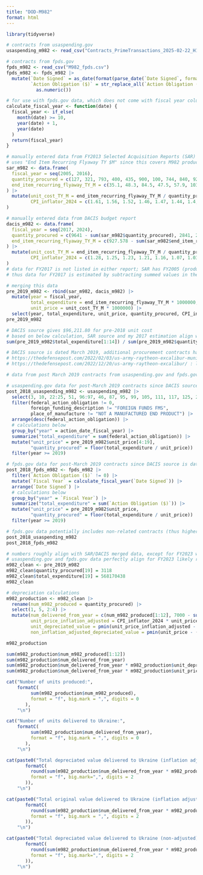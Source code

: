 ```yaml
---
title: "DOD-M982"
format: html
---
```


```r
library(tidyverse)
```

```r
# contracts from usaspending.gov
usaspending_m982 <- read_csv("Contracts_PrimeTransactions_2025-02-22_H19M41S38_1.csv")

# contracts from fpds.gov
fpds_m982 <- read_csv("M982_fpds.csv")
fpds_m982 <- fpds_m982 |>
  mutate(`Date Signed` = as_date(format(parse_date(`Date Signed`, format = "%b %d, %Y"), "%Y-%m-%d"), format = "%Y-%m-%d"),
         `Action Obligation ($)` = str_replace_all(`Action Obligation ($)`, "\\$|,", "") |>
           as.numeric())
```

```r
# for use with fpds.gov data, which does not come with fiscal year column
calculate_fiscal_year <- function(date) {
  fiscal_year <- if_else(
    month(date) >= 10, 
    year(date) + 1, 
    year(date) 
  )
  return(fiscal_year)
}
```


```r
# manually entered data from FY2013 Selected Acquisition Reports (SAR)
# uses "End Item Recurring Flyaway TY $M" since this covers M982 production and excludes startup costs/program support
sar_m982 <- data.frame(
  fiscal_year = seq(2005, 2016),
  quantity_procured = c(127, 321, 793, 400, 435, 900, 100, 744, 840, 929, 416, 472),
  end_item_recurring_flyaway_TY_M = c(35.1, 48.3, 84.5, 47.5, 57.9, 103.2, 30.5, 56.1, 65.9, 75.8, 34.6, 44.7)
) |>
  mutate(unit_cost_TY_M = end_item_recurring_flyaway_TY_M / quantity_procured,
         CPI_inflator_2024 = c(1.61, 1.56, 1.52, 1.46, 1.47, 1.44, 1.4, 1.37, 1.35, 1.33, 1.33, 1.31)
)
```

```r
# manually entered data from DACIS budget report
dacis_m982 <- data.frame(
  fiscal_year = seq(2017, 2024),
  quantity_procured = c(9641 - sum(sar_m982$quantity_procured), 2841, 2208, 804, 737, 226, 236, 232),
  end_item_recurring_flyaway_TY_M = c(927.578 - sum(sar_m982$end_item_recurring_flyaway_TY_M), 220.234, 173.891, 93.486, 86.282, 41.068, 43, 43)
) |>
  mutate(unit_cost_TY_M = end_item_recurring_flyaway_TY_M / quantity_procured,
         CPI_inflator_2024 = c(1.28, 1.25, 1.23, 1.21, 1.16, 1.07, 1.03, 1)
)
# data for FY2017 is not listed in either report; SAR has FY2005 (production start) through FY2016, DACIS has FY2018 through FY2024 and totals for all years before FY2018 together
# thus data for FY2017 is estimated by subtracting summed values in the SAR data from the pre-FY2018 DACIS totals
```

```r
# merging this data
pre_2019_m982 <- rbind(sar_m982, dacis_m982) |>
  mutate(year = fiscal_year,
         total_expenditure = end_item_recurring_flyaway_TY_M * 1000000,
         unit_price = unit_cost_TY_M * 1000000) |>
  select(year, total_expenditure, unit_price, quantity_procured, CPI_inflator_2024)
pre_2019_m982
```

```r
# DACIS source gives $96,211.80 for pre-2018 unit cost 
# based on below calculation, SAR source and my 2017 estimation align with DACIS source; confirms DCIS $ amounts are also then-year values
sum(pre_2019_m982$total_expenditure[1:14]) / sum(pre_2019_m982$quantity_procured[1:14])
```

```r
# DACIS source is dated March 2019, additional procurement contracts have been issued since (not reflected in above data):
# https://thedefensepost.com/2022/02/03/us-army-raytheon-excalibur-munition/ : early 2022, $66.2 million order for M982 Excalibur rounds
# https://thedefensepost.com/2022/12/20/us-army-raytheon-excalibur/ : late 2022, $84 million replenishment contract for 1,000+ M982 Excalibur rounds

# data from post March 2019 contracts from usaspending.gov and fpds.gov

# usaspending.gov data for post-March 2019 contracts since DACIS source is dated March 2019
post_2018_usaspending_m982 <- usaspending_m982 |> 
  select(3, 10, 22:25, 51, 96:97, 46, 87, 95, 99, 105, 111, 117, 125, 295:297) |>
  filter(federal_action_obligation != 0,
         foreign_funding_description != "FOREIGN FUNDS FMS",
         place_of_manufacture != "NOT A MANUFACTURED END PRODUCT") |>
  arrange(desc(federal_action_obligation)) |>
  # calculations below
  group_by("year" = action_date_fiscal_year) |>
  summarize("total_expenditure" = sum(federal_action_obligation)) |>
  mutate("unit_price" = pre_2019_m982$unit_price[4:19],
         "quantity_procured" = floor(total_expenditure / unit_price)) |>
  filter(year >= 2019)

# fpds.gov data for post-March 2019 contracts since DACIS source is dated March 2019
post_2018_fpds_m982 <- fpds_m982 |>
  filter(`Action Obligation ($)` != 0) |>
  mutate(`Fiscal Year` = calculate_fiscal_year(`Date Signed`)) |>
  arrange(`Date Signed`) |>
  # calculations below
  group_by("year" = `Fiscal Year`) |>
  summarize("total_expenditure" = sum(`Action Obligation ($)`)) |>
  mutate("unit_price" = pre_2019_m982$unit_price,
         "quantity_procured" = floor(total_expenditure / unit_price)) |>
  filter(year >= 2019)

# fpds.gov data potentially includes non-related contracts (thus higher values) because fpds.gov filters are less precise than usaspending.gov
post_2018_usaspending_m982
post_2018_fpds_m982 
```

```r
# numbers roughly align with SAR/DACIS merged data, except for FY2023 which is when the contracts described in the articles above likely would've gone into action
# usaspending.gov and fpds.gov data perfectly align for FY2023 likely representing said new contracts not accounted for by the older SAR data, thus we will overwrite the 2023 row
m982_clean <- pre_2019_m982
m982_clean$quantity_procured[19] = 3118
m982_clean$total_expenditure[19] = 568170438
m982_clean
```

```r
# depreciation calculations
m982_production <- m982_clean |>
  rename(num_m982_produced = quantity_procured) |>
  select(1, 5, 2:4) |>
  mutate(num_delivered_from_year = c(num_m982_produced[1:12], 7000 - sum(num_m982_produced[1:12]), rep(0, 7)),
         unit_price_inflation_adjusted = CPI_inflator_2024 * unit_price,
         unit_depreciated_value = pmin(unit_price_inflation_adjusted - (2022 - year) * (unit_price_inflation_adjusted / 20), unit_price_inflation_adjusted),
         non_inflation_adjusted_depreciated_value = pmin(unit_price - (2022 - year) * (unit_price / 20), unit_price))

m982_production
```

```r
sum(m982_production$num_m982_produced[1:12])
sum(m982_production$num_delivered_from_year)
sum(m982_production$num_delivered_from_year * m982_production$unit_depreciated_value)
sum(m982_production$num_delivered_from_year * m982_production$unit_price_inflation_adjusted)
```

```r
cat("Number of units produced:",
    formatC(
         sum(m982_production$num_m982_produced),
         format = "f", big.mark = ",", digits = 0
       ),
    "\n")

cat("Number of units delivered to Ukraine:", 
    formatC(
         sum(m982_production$num_delivered_from_year),
         format = "f", big.mark = ",", digits = 0
       ), 
    "\n")

cat(paste0("Total depreciated value delivered to Ukraine (inflation adjusted): $", 
       formatC(
         round(sum(m982_production$num_delivered_from_year * m982_production$unit_depreciated_value)), 
         format = "f", big.mark=",", digits = 2
       )),
    "\n")

cat(paste0("Total original value delivered to Ukraine (inflation adjusted): $",
       formatC(
         round(sum(m982_production$num_delivered_from_year * m982_production$unit_price_inflation_adjusted)),
         format = "f", big.mark = ",", digits = 2
       )),
    "\n")

cat(paste0("Total depreciated value delivered to Ukraine (non-adjusted): $", 
       formatC(
         round(sum(m982_production$num_delivered_from_year * m982_production$non_inflation_adjusted_depreciated_value)), 
         format = "f", big.mark=",", digits = 2
       )),
    "\n")
```